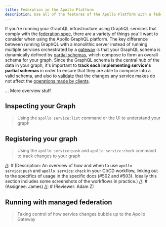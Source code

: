 ```yaml
---
title: Federation in the Apollo Platform
description: Use all of the features of the Apollo Platform with a federated GraphQL architecture
---
```

[//]: # (Description: Introductory content, discussing the overall model of the federation platform, why you would want to register partial schemas, and framing the concept of thinking about running federation as a coordination and collaboration problem to motivate the tools we've built)
[//]: # (Assignee: Chang)
[//]: # (Reviewer: Caydie, James)

If you're running your GraphQL infrastructure using GraphQL services that comply with the [federation spec](https://www.apollographql.com/docs/apollo-server/federation/federation-spec/), there are a variety of things you'll want to consider when using the Apollo GraphQL platform. The key difference between running GraphQL with a monolithic server instead of running multiple services orchestrated by a [gateway](https://www.apollographql.com/docs/apollo-server/federation/implementing/#running-a-gateway) is that your GraphQL schema is dynamically defined by [partial schemas](<LINK_TO_GLOSSARY>), which compose to form an overall schema for your graph. Since the GraphQL schema is the central hub of the data in your graph, it's important to **track each implementing service's partial schemas** in order to ensure that they are able to compose into a valid schema, and also to [validate](<LINK_TO_SCHEMA_VALIDATION>) that the changes any service makes do not affect the [operations made by clients](LINK_TO_METRICS).

... More overview stuff

## Inspecting your Graph
> Using the `apollo service:list` command or the UI to understand your graph

[//]: # (Description: How to see the current services in your graph. This section might be expanded later to discuss showing history, composition results, etc. This section should include some screenshots)
[//]: # (Assignee: Maya)
[//]: # (Reviewer: Justin)

## Registering your graph
> Using the `apollo service:push` and `apollo service:check` command to track changes to your graph

[//]: # (Description: An overview of how and when to use `apollo service:push` and `apollo service:check` in your CI/CD workflow, linking out to the specifics of usage in the specific docs (#502 and #503). Ideally this section includes some screenshots of the workflows in practice.)
[//]: # (Assignee: James)
[//]: # (Reviewer: Adam Z)

## Running with managed federation
> Taking control of how service changes bubble up to the Apollo Gateway

[//]: # (Description: An overview of the concept of managed federation, linking out to the details on gateway defaults w/ an API key and the specfics on setting up the lifecycle options. Ideally this section has a diagram of managed federation lifecycle.)
[//]: # (Assignee: Adam Z)
[//]: # (Reviewer: Trevor)